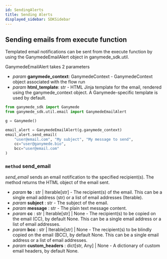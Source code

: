 ```yaml
---
id: SendingAlerts
title: Sending Alerts
displayed_sidebar: SDKSidebar
---
```



## Sending emails from execute function

Templated email notifications can be sent from the execute function by using the GanymedeEmailAlert object in ganymede_sdk.util.

GanymedeEmailAlert takes 2 parameters

- _param_ **ganymede_context**: GanymedeContext - GanymedeContext object associated with the flow run
- _param_ **html_template**: str - HTML Jinja template for the email, rendered using the ganymede_context object.  A Ganymede-specific template is used by default.

```python
from ganymede_sdk import Ganymede
from ganymede_sdk.util.email import GanymedeEmailAlert

g = Ganymede()

email_alert = GanymedeEmailAlert(g.ganymede_context)
email_alert.send_email(
    "user@email.com", "My subject", "My message to send",
    cc="user@ganymede.bio",
    bcc="user@email.com"
)
```

### `method` send_email

_send_email_ sends an email notification to the specified recipient(s).  The method returns the HTML object of the email sent.

- _param_ **to** : str | Iterable[str] - The recipient(s) of the email. This can be a single email address (str) or a list of email addresses (Iterable).
- _param_ **subject** : str - The subject of the email.
- _param_ **message** : str - The plain text message content.
- _param_ **cc** : str | Iterable[str] | None - The recipient(s) to be copied on the email (CC), by default None.  This can be a single email address or a list of email addresses.
- _param_ **bcc** : str | Iterable[str] | None - The recipient(s) to be blindly copied on the email (BCC), by default None.  This can be a single email address or a list of email addresses.
- _param_ **custom_headers** : dict[str, Any] | None - A dictionary of custom email headers, by default None.
